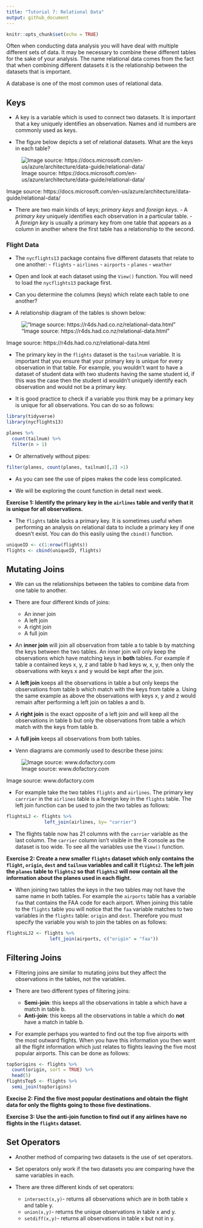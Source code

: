 ---
title: "Tutorial 7: Relational Data"
output: github_document
---

```{r setup, include=FALSE}
knitr::opts_chunk$set(echo = TRUE)
```

Often when conducting data analysis you will have deal with multiple different sets of data. It may be necessary to combine these different tables for the sake of your analysis. The name relational data comes from the fact that when combining different datasets it is the relationship between the datasets that is important. 

A database is one of the most common uses of relational data.

## Keys
- A key is a variable which is used to connect two datasets. It is important that a key uniquely identifies an observation. Names and id numbers are commonly used as keys. 

- The figure below depicts a set of relational datasets. What are the keys in each table?

![Image source: https://docs.microsoft.com/en-us/azure/architecture/data-guide/relational-data/](images/example-relational.png)  


Image source: https://docs.microsoft.com/en-us/azure/architecture/data-guide/relational-data/  

- There are two main kinds of keys; *primary keys* and *foreign keys*.
      - A *primary key* uniquely identifies each observation in a particular table.
      - A *foreign key* is usually a primary key from one table that appears as a column in another where the first table has a relationship to the second.
      
      
### Flight Data
- The `nycflights13` package contains five different datasets that relate to one another:
      - `flights`
      - `airlines`
      - `airports`
      - `planes`
      - `weather`

- Open and look at each dataset using the `View()` function. You will need to load the `nycflights13` package first.

- Can you determine the columns (keys) which relate each table to one another?

- A relationship diagram of the tables is shown below:

!["Image source: https://r4ds.had.co.nz/relational-data.html"](images/relational-nycflights.png)  


Image source: https://r4ds.had.co.nz/relational-data.html  

- The primary key in the `flights` dataset is the `tailnum` variable. It is important that you ensure that your primary key is unique for every observation in that table. For example, you wouldn't want to have a dataset of student data with two students having the same student id, if this was the case then the student id wouldn't uniquely identify each observation and would not be a primary key. 

- It is good practice to check if a variable you think may be a primary key is unique for all observations. You can do so as follows:

```{r, echo=FALSE, message=FALSE}
library(tidyverse)
library(nycflights13)
```


```{r}
planes %>% 
  count(tailnum) %>% 
  filter(n > 1)
```

- Or alternatively without pipes:

```{r}
filter(planes, count(planes, tailnum)[,2] >1)

```
- As you can see the use of pipes makes the code less complicated.

- We will be exploring the count function in detail next week.

**Exercise 1: Identify the primary key in the `airlines` table and verify that it is unique for all observations.**

- The `flights` table lacks a primary key. It is sometimes useful when performing an analysis on relational data to include a primary key if one doesn't exist. You can do this easily using the `cbind()` function. 

```{r}
uniqueID <- c(1:nrow(flights))
flights <- cbind(uniqueID, flights)
```

## Mutating Joins
- We can us the relationships between the tables to combine data from one table to another. 

- There are four different kinds of joins:
    - An inner join
    - A left join
    - A right join
    - A full join
    
- An **inner join** will join all observation from table a to table b by matching the keys between the two tables. An inner join will only keep the observations which have matching keys in **both** tables. For example if table a contained keys x, y, z and table b had keys w, x, y, then only the observations with keys x and y would be kept after the join. 

- A **left join** keeps all the observations in table a but only keeps the observations from table b which match with the keys from table a. Using the same example as above the observations with keys x, y and z would remain after performing a left join on tables a and b.

- A **right join** is the exact opposite of a left join and will keep all the observations in table b but only the observations from table a which match with the keys from table b. 

- A **full join** keeps all observations from both tables. 

- Venn diagrams are commonly used to describe these joins:

![Image source: www.dofactory.com](images/sql-joins.png)

Image source: www.dofactory.com

- For example take the two tables `flights` and `airlines`. The primary key `carrrier` in the `airlines` table is a foreign key in the `flights` table. The left join function can be used to join the two tables as follows:

```{r}
flightsLJ <- flights %>%
              left_join(airlines, by= "carrier")
```

- The flights table now has 21 columns with the `carrier` variable as the last column. The `carrier` column isn't visible in the R console as the dataset is too wide. To see all the variables use the `View()` function. 


**Exercise 2: Create a new smaller `flights` dataset which only contains the `flight`, `origin`, `dest` and `tailnum` variables and call it `flights2`. The left join the `planes` table to `flights2` so that `flights2` will now contain all the information about the planes used in each flight.**


- When joining two tables the keys in the two tables may not have the same name in both tables. For example the `airports` table has a variable `faa` that contains the FAA code for each airport. When joining this table to the `flights` table you will notice that the `faa` variable matches to two variables in the `flights` table: `origin` and `dest`. Therefore you must specify the variable you wish to join the tables on as follows:

```{r}

flightsLJ2 <- flights %>% 
                left_join(airports, c("origin" = "faa"))
```

## Filtering Joins
- Filtering joins are similar to mutating joins but they affect the observations in the tables, not the variables.

- There are two different types of filtering joins:
    - **Semi-join**: this keeps all the observations in table a which have a match in table b.
    - **Anti-join**: this keeps all the observations in table a which do **not** have a match in table b. 
    
- For example perhaps you wanted to find out the top five airports with the most outward flights. When you have this information you then want all the flight information which just relates to flights leaving the five most popular airports. This can be done as follows:

```{r, message=FALSE, results='hide'}
top5origins <- flights %>%
  count(origin, sort = TRUE) %>%
  head(5)
flightsTop5 <- flights %>% 
  semi_join(top5origins)
```

**Execise 2: Find the five most popular destinations and obtain the flight data for only the flights going to those five destinations.**

**Exercise 3: Use the anti-join function to find out if any airlines have no flights in the `flights` dataset.**

## Set Operators
- Another method of comparing two datasets is the use of set operators.

- Set operators only work if the two datasets you are comparing have the same variables in each.

- There are three different kinds of set operators:
    - `intersect(x,y)`- returns all observations which are in both table x and table y.
    - `union(x,y)`- returns the unique observations in table x and y.
    - `setdiff(x,y)`- returns all observations in table x but not in y. 

